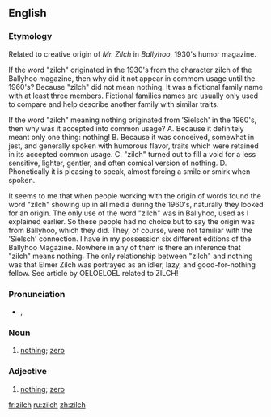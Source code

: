 ==English==
===Etymology===
Related to creative origin of ''Mr. Zilch'' in ''Ballyhoo'', 1930's humor magazine.

If the word "zilch" originated in the 1930's from the character zilch of the Ballyhoo magazine, then why did it not appear in commom usage until the 1960's? Because "zilch" did not mean nothing. It was a fictional family name with at least three members. Fictional families names are usually only used to compare and help describe another family with similar traits.

If the word "zilch" meaning nothing originated from 'Sielsch' in the 1960's, then why was it accepted into common usage? 
A. Because it definitely meant only one thing: nothing!
B. Because it was conceived, somewhat in jest, and generally spoken with humorous flavor, traits which were retained in its accepted common usage.
C. "zilch" turned out to fill a void for a less sensitive, lighter, gentler, and often comical version of nothing.
D. Phonetically it is pleasing to speak, almost forcing a smile or smirk when spoken.

It seems to me that when people working with the origin of words found the word "zilch" showing up in all media during the 1960's, naturally they looked for an origin. The only use of the word "zilch" was in Ballyhoo, used as I explained earlier. So these people had no choice but to say the origin was from Ballyhoo, which they did. They, of course, were not familiar with the 'Sielsch' connection. I have in my possession six different editions of the Ballyhoo Magazine. Nowhere in any of them is there an inference that "zilch" means nothing. The only relationship between "zilch" and nothing was that Elmer Zilch was portrayed as an idler, lazy, and good-for-nothing fellow. See article by OELOELOEL related to ZILCH!

===Pronunciation===
* {{a|UK}} {{IPA|/zɪltʃ/}}, {{SAMPA|/zIltS/}}

===Noun===
{{en-noun|pl=zilches}}

# [[nothing]]; [[zero]]

===Adjective===
{{en-adj}}

# [[nothing]]; [[zero]]

[[fr:zilch]]
[[ru:zilch]]
[[zh:zilch]]